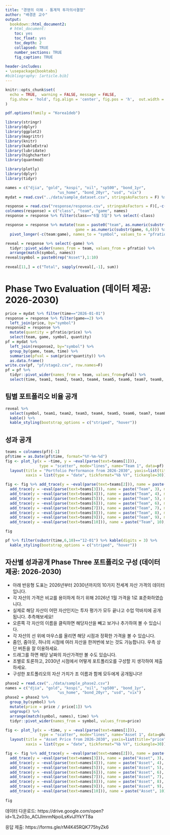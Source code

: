 ```yaml
---
title: "경영의 이해 - 통계적 투자의사결정"
author: "배경훈 교수"
output:
  bookdown::html_document2:
  # html_document:
    toc: yes
    toc_float: yes
    toc_depth: 2
    collapsed: TRUE
    number_sections: TRUE
    fig_caption: TRUE
    
header-includes:
- \usepackage{booktabs}
#bibliography: [article.bib]
---
```



```r
knitr::opts_chunk$set(
  echo = TRUE,  warning = FALSE, message = FALSE,
  fig.show = 'hold', fig.align = 'center', fig.pos = 'h',  out.width = "70%"
)

pdf.options(family = "Korea1deb")

library(stringr)
library(dplyr)
library(ggplot2)
library(magrittr)
library(knitr)
library(kableExtra)
library(lubridate)
library(highcharter)
library(quantmod)
```


```r
library(plotly)
library(dplyr)
library(tidyr)

names = c("djia", "gold", "kospi", "oil", "sp500", "bond_1yr",
                       "us_home", "bond_20yr", "usd", "vix")
mydat = read.csv("../data/sample_dataset.csv", stringsAsFactors = F) %>% filter(period %in% c("Phase2"))

response = read.csv("response/response.csv", stringsAsFactors = F)[,-c(1:2)]
colnames(response) = c("class", "team", "game", names)
response = response %>% filter(class=="6월 5일") %>% select(-class)

response = response %>% mutate(team = paste0("team", as.numeric(substr(team,1,2))), 
                               game = as.numeric(substr(game, 6,6))) %>% filter(game==2) %>%
  pivot_longer(-c(team:game), names_to = "symbol", values_to = "pfratio") 

reveal = response %>% select(-game) %>%
  tidyr::pivot_wider(names_from = team, values_from = pfratio) %>%
  arrange(match(symbol, names))
reveal$symbol = paste0(rep("Asset"),1:10)
  
reveal[11,] = c("Total", sapply(reveal[,-1], sum))

```

# Phase Two Evaluation (데이터 제공: 2026-2030)


```r
price = mydat %>% filter(time=="2026-01-01")
response = response %>% filter(game==2) %>%
  left_join(price, by="symbol")
response2 = response %>%
  mutate(quantity = pfratio/price) %>% 
  select(team, game, symbol, quantity)
pf = mydat %>% 
  left_join(response2, by="symbol") %>%
  group_by(game, team, time) %>%
  summarise(pfval = sum(price*quantity)) %>%
  as.data.frame()
write.csv(pf, "pf/stage2.csv", row.names=F)
pf = pf %>% 
  tidyr::pivot_wider(names_from = team, values_from=pfval) %>% 
  select(time, team1, team2, team3, team4, team5, team6, team7, team8, team9, team10) 
```

## 팀별 포트폴리오 비율 공개
```r
reveal %>%
  select(symbol, team1, team2, team3, team4, team5, team6, team7, team8, team9, team10) %>%
  kable() %>%
  kable_styling(bootstrap_options = c("striped", "hover"))
```

## 성과 공개
```r
teams = colnames(pf)[-1]
pf$time = as.Date(pf$time, format="%Y-%m-%d")
fig <- plot_ly(x = ~time, y = ~eval(parse(text=teams[1])), 
               type = "scatter", mode="lines", name="Team 1", data=pf) %>%
  layout(title = "Portfolio Performance from 2026-2030", yaxis=list(title="value"), 
         xaxis = list(type = "date", tickformat="%b %Y", tickangle=30))

fig <- fig %>% add_trace(y = ~eval(parse(text=teams[2])), name = paste("Team", 2), mode = 'lines') %>%
  add_trace(y = ~eval(parse(text=teams[3])), name = paste("Team", 3), mode = 'lines') %>%
  add_trace(y = ~eval(parse(text=teams[4])), name = paste("Team", 4), mode = 'lines') %>%
  add_trace(y = ~eval(parse(text=teams[5])), name = paste("Team", 5), mode = 'lines') %>%
  add_trace(y = ~eval(parse(text=teams[6])), name = paste("Team", 6), mode = 'lines') %>%
  add_trace(y = ~eval(parse(text=teams[7])), name = paste("Team", 7), mode = 'lines') %>%
  add_trace(y = ~eval(parse(text=teams[8])), name = paste("Team", 8), mode = 'lines') %>%
  add_trace(y = ~eval(parse(text=teams[9])), name = paste("Team", 9), mode = 'lines') %>%
  add_trace(y = ~eval(parse(text=teams[10])), name = paste("Team", 10), mode = 'lines') 

```

```r
fig
```

```r
pf %>% filter(substr(time,6,10)=="12-01") %>% kable(digits = 3) %>%
  kable_styling(bootstrap_options = c("striped", "hover"))

```

## 자산별 성과공개 Phase Three 포트폴리오 구성 (데이터 제공: 2026-2030)
* 아래 반응형 도표는 2026년부터 2030년까지의 10가지 전세계 자산 가격의 데이터입니다. 
* 각 자산의 가격은 비교를 용이하게 하기 위해 2026년 1월 가격을 1로 표준화하였습니다.
* 실제로 해당 자산이 어떤 자산인지는 투자 평가가 모두 끝나고 수업 막바지에 공개됩니다. 추측해보세요!
* 오른쪽 각 자산의 이름을 클릭하면 해당자산을 빼고 보거나 추가하여 볼 수 있습니다.
* 각 자산의 선 위에 마우스를 올리면 해당 시점과 정확한 가격을 볼 수 있습니다.
* 줌인, 줌아웃, 하나의 시점에 여러 자산을 한꺼번에 보는 것도 가능합니다. 우측 상단 버튼을 잘 이용하세요.
* 드래그를 하면 해당 날짜의 자산가격만 볼 수도 있습니다.
* 조별로 토론하고, 2030년 시점에서 어떻게 포트폴리오를 구성할 지 생각하여 제출하세요. 
* 구성한 포트폴리오의 자산 가치가 조 이름과 함께 모두에게 공개됩니다!

```r
phase2 = read.csv("../data/sample_phase2.csv")
names = c("djia", "gold", "kospi", "oil", "sp500", "bond_1yr",
                       "us_home", "bond_20yr", "usd", "vix")
phase2 = phase2 %>%
  group_by(symbol) %>%
  mutate(price = price / price[1]) %>%
  ungroup() %>%
  arrange(match(symbol, names), time) %>%
  tidyr::pivot_wider(names_from = symbol, values_from=price)

fig <- plot_ly(x = ~time, y = ~eval(parse(text=names[1])), 
               type = "scatter", mode="lines", name="Asset 1", data=phase2) %>%
  layout(title = "Asset Price from 2026-2030", yaxis=list(title="price"), 
         xaxis = list(type = "date", tickformat="%b %Y", tickangle=30))

fig <- fig %>% add_trace(y = ~eval(parse(text=names[2])), name = paste("Asset", 2), mode = 'lines') %>%
  add_trace(y = ~eval(parse(text=names[3])), name = paste("Asset", 3), mode = 'lines') %>%
  add_trace(y = ~eval(parse(text=names[4])), name = paste("Asset", 4), mode = 'lines') %>%
  add_trace(y = ~eval(parse(text=names[5])), name = paste("Asset", 5), mode = 'lines') %>%
  add_trace(y = ~eval(parse(text=names[6])), name = paste("Asset", 6), mode = 'lines') %>%
  add_trace(y = ~eval(parse(text=names[7])), name = paste("Asset", 7), mode = 'lines', connectgaps=T) %>%
  add_trace(y = ~eval(parse(text=names[8])), name = paste("Asset", 8), mode = 'lines') %>%
  add_trace(y = ~eval(parse(text=names[9])), name = paste("Asset", 9), mode = 'lines') %>%
  add_trace(y = ~eval(parse(text=names[10])), name = paste("Asset", 10), mode = 'lines') 
   
fig

```

데이터 다운로드: https://drive.google.com/open?id=1L2x03o_AClJlmrmNpoiLsKviJlYkYT8a

응답 제출: https://forms.gle/rM4K45RQK775hyZk6

